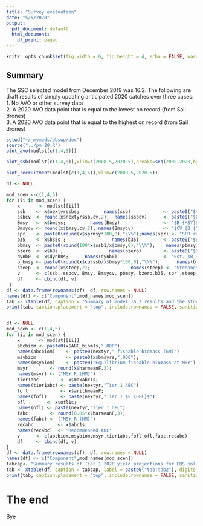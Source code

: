 ```yaml
---
title: "Survey evaluation"
date: "5/5/2020"
output:
  pdf_document: default
  html_document:
    df_print: paged
---
```


```r
knitr::opts_chunk$set(fig.width = 6, fig.height = 4, echo = FALSE, warning = FALSE, message = FALSE, cache=FALSE,results="asis")
```


## Summary
The SSC selected model from December 2019 was 16.2. The following are 
draft results of simply updating anticipated 2020 catches over three cases:     
1.  No AVO or other survey data     
2.  A 2020 AVO data point that is equal to the lowest on record (from Sail drones)     
3.  A 2020 AVO data point that is equal to the highest on record (from Sail drones)     

```r
setwd("~/_mymods/ebswp/doc")
source("../pm_20.R")
plot_avo(modlst[c(1,4,5)])
```

```r
plot_ssb(modlst[c(1,4,5)],xlim=c(2008.5,2020.5),breaks=seq(2008,2020,by=2),alpha=.2) 
```

```r
plot_recruitment(modlst[c(1,4,5)],xlim=c(2008.5,2020.5)) 
```

```r
df <- NULL

mod_scen <-c(1,4,5) 
for (ii in mod_scen) {
    x       <- modlst[[ii]]
    ssb    <- x$nextyrssbs;         names(ssb)            <- paste0("${B}_{", nextyr ,"}$")
    ssbcv  <- round(x$nextyrssb.cv,2);  names(ssbcv)      <- paste0("$CV_{B_{", nextyr ,"}}$")
    Bmsy   <- x$bmsys;         names(Bmsy)                <- "$B_{MSY}$"
    Bmsycv <- round(x$bmsy.cv,2); names(Bmsycv)           <- "$CV_{B_{MSY}}$"
    spr    <- paste0(round(x$sprmsy*100,0),"\\%");names(spr) <- "SPR rate at $F_{MSY}$"
    b35    <- x$b35s ;                 names(b35)         <- paste0("$B_{35\\%}$")
    pbmsy  <- paste0(round(100*x$ssb1/x$bmsy,0),"\\%");    names(pbmsy)<- paste0("${B}_{", nextyr ,"}/B_{MSY}$")
    bzero  <- x$b0s ;                 names(bzero)        <- paste0("$B_0$")
    dynb0  <- x$dynb0s;      names(dynb0)                 <- "Est. $B_{2020} / B_{2020,no fishing}$"
    b_bmsy <- paste0(round(x$curssb/x$bmsy*100,0),"\\%");      names(b_bmsy) <- "$B_{2020} / B_{MSY}$"
    steep  <- round(x$steep,2);               names(steep) <- "Steepness"
    v      <- c(ssb, ssbcv, Bmsy, Bmsycv, pbmsy, bzero,b35, spr ,steep, dynb0,b_bmsy)
    df     <- cbind(df, v)
 }
df <- data.frame(rownames(df), df, row.names = NULL)
names(df) <- c("Component",mod_names[mod_scen])
tab <- xtable(df, caption = "Summary of model 16.2 results and the stock condition for EBS pollock. Biomass units are thousands of t.", label = "tab:res_summ", digits = 3)
print(tab, caption.placement = "top", include.rownames = FALSE, sanitize.text.function = function(x){x})


df <- NULL
mod_scen <- c(1,4,5)
for (ii in mod_scen) {
    x       <- modlst[[ii]]
    abcbiom <- paste0(x$ABC_biom1s,",000");         
    names(abcbiom)    <- paste0(nextyr," fishable biomass (GM)")
    msybiom           <- paste0(x$bmsyrs,",000");         
    names(msybiom)    <- paste0("Equilibrium fishable biomass at MSY")
    msyr        <- round(x$harmeanF,3);  
    names(msyr) <- ("MSY R (HM)")
    tier1abc        <- x$maxabc1s;  
    names(tier1abc) <- paste(nextyr,"Tier 1 ABC")
    fofl            <- x$arithmeanF;         
    names(fofl)     <- paste(nextyr,"Tier 1 $F_{OFL}$")
    ofl        <- x$ofl1s;         
    names(ofl) <- paste(nextyr,"Tier 1 OFL")
    fabc        <- round(0.85*x$harmeanF,3);  
    names(fabc) <- ("MSY R (HM)")
    recabc         <- x$abc1s;  
    names(recabc)  <- "Recommended ABC"
    v      <- c(abcbiom,msybiom,msyr,tier1abc,fofl,ofl,fabc,recabc)
    df     <- cbind(df, v)
}
df <- data.frame(rownames(df), df, row.names = NULL)
names(df) <- c("Component",mod_names[mod_scen])
tabcap<- "Summary results of Tier 1 2020 yield projections for EBS pollock."
tab <- xtable(df, caption = tabcap, label = paste0("tab:tab2"), digits = 3,align=paste0("ll",strrep("r",length(mod_scen))) )
print(tab, caption.placement = "top", include.rownames = FALSE, sanitize.text.function = function(x){x})
```

# The end
Bye
